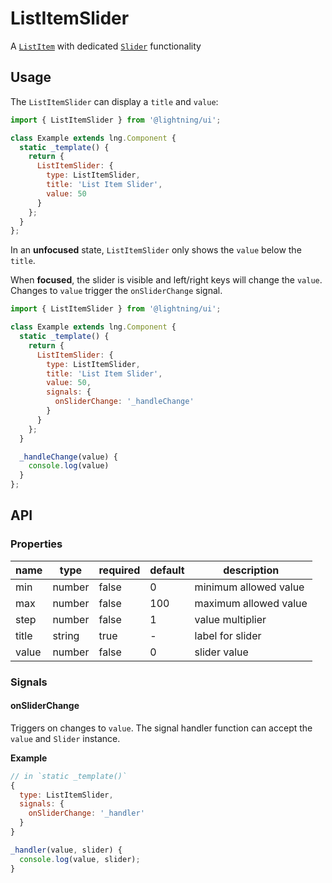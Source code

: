 
# ListItemSlider

A [`ListItem`](?path=/docs/listitem--basic) with dedicated [`Slider`](?path=/docs/slider--basic) functionality

## Usage

The `ListItemSlider` can display a `title` and `value`:

```js
import { ListItemSlider } from '@lightning/ui';

class Example extends lng.Component {
  static _template() {
    return {
      ListItemSlider: {
        type: ListItemSlider,
        title: 'List Item Slider',
        value: 50
      }
    };
  }
};
```

In an **unfocused** state, `ListItemSlider` only shows the `value` below the `title`.
 
<Preview>
  <Story id="listitemslider--basic" />
</Preview>

When **focused**, the slider is visible and left/right keys will change the `value`. Changes to `value` trigger the `onSliderChange` signal.

```js
import { ListItemSlider } from '@lightning/ui';

class Example extends lng.Component {
  static _template() {
    return {
      ListItemSlider: {
        type: ListItemSlider,
        title: 'List Item Slider',
        value: 50,
        signals: {
          onSliderChange: '_handleChange'
        }
      }
    };
  }

  _handleChange(value) {
    console.log(value)
  }
};
```

<Preview>
  <Story id="listitemslider--on-slider-change" />
</Preview>


## API

### Properties

name|type|required|default|description
--|--|--|--|--
min|number|false|0|minimum allowed value
max|number|false|100|maximum allowed value
step|number|false|1|value multiplier
title|string|true|-|label for slider
value|number|false|0|slider value

### Signals

#### onSliderChange

Triggers on changes to `value`. The signal handler function can accept the `value` and `Slider` instance.

**Example**

```js
// in `static _template()`
{
  type: ListItemSlider,
  signals: {
    onSliderChange: '_handler'
  }
}

_handler(value, slider) {
  console.log(value, slider);
}
```

